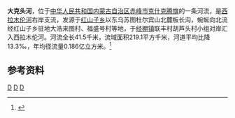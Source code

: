 '''大克头河'''，位于[[中华人民共和国|中华人民共和国]][[内蒙古自治区|内蒙古自治区]][[赤峰市|赤峰市]][[克什克腾旗|克什克腾旗]]的一条河流，是[[西拉木伦河|西拉木伦河]]右岸支流，发源于[[红山子乡|红山子乡]]以东乌苏图杜尔宾山北麓板长沟，蜿蜒向北流经红山子乡驻地大浩来图村、福盛号村等地，于[[经棚镇|经棚镇]]联丰村胡芦头村小组对岸汇入西拉木伦河。河流全长41.5千米，流域面积219.1平方千米，河道平均比降13.3‰，年均径流量0.186亿立方米。<ref name="中国河湖大典">{{cite book zh |author=《[[中国河湖大典|中国河湖大典]]》编纂委员会 |title=《中国河湖大典·黑龙江、辽河卷》 |format=M |edition=1 |location=北京 |publisher=中国水利水电出版社 |date=2014年4月 |pages=231页 |id= ISBN 978-7-5170-1950-3}}</ref>

==参考资料==
{{reflist}}

{{China-river-stub}}
[[Category:内蒙古河流|D]]
[[Category:赤峰地理|D]]
[[Category:克什克腾旗|D]]
